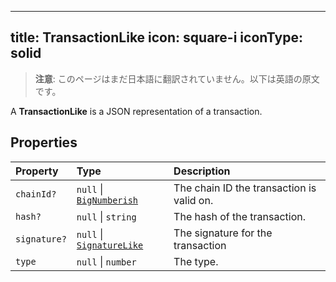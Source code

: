 <!-- AUTO-GENERATED-CONTENT:START (ENGLISH-COPY) -->
---
title: TransactionLike
icon: square-i
iconType: solid
---

> **注意**: このページはまだ日本語に翻訳されていません。以下は英語の原文です。

A **TransactionLike** is a JSON representation of a transaction.

## Properties

| Property | Type | Description |
| :------ | :------ | :------ |
| `chainId?` | `null` \| [`BigNumberish`](/jp/sdk/content/type-aliases/BigNumberish) | The chain ID the transaction is valid on. |
| `hash?` | `null` \| `string` | The hash of the transaction. |
| `signature?` | `null` \| [`SignatureLike`](/jp/sdk/content/type-aliases/SignatureLike) | The signature for the transaction |
| `type` | `null` \| `number` | The type. |
